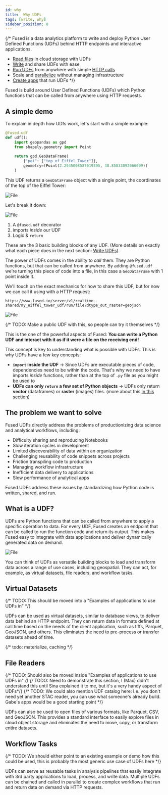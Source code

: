 ```yaml
---
id: why
title:  Why UDFs
tags: [write, why]
sidebar_position: 0
---
```


{/* Fused is a data analytics platform to write and deploy Python User Defined Functions (UDFs) behind HTTP endpoints and interactive applications.

- [Read files](/workbench/file-explorer/) in cloud storage with UDFs
- [Write](/core-concepts/write/) and share UDFs with ease
- [Run UDFs](/core-concepts/run/) from anywhere with simple [HTTP calls](/core-concepts/run/#http-requests)
- Scale and [parallelize](/core-concepts/async) without managing infrastructure
- [Create apps](/workbench/app-builder/) that run UDFs */}

Fused is build around User Defined Functions (UDFs) which Python functions that can be called from anywhere using HTTP requests.

## A simple demo

To explain in depth how UDfs work, let's start with a simple example:

```python showLineNumber
@fused.udf
def udf():
    import geopandas as gpd
    from shapely.geometry import Point
    
    return gpd.GeoDataFrame(
        {"poi": ["top_of_Eiffel_Tower"]}, 
        geometry=[Point(2.2945008587019395, 48.85833092066099)]
    )
```

This UDF returns a `GeoDataFrame` object with a single point, the coordinates of the top of the Eiffel Tower:


<div style={{textAlign: 'center'}}>
<img src={ImgEiffelTower} alt="File" style={{width: 300}} />
</div>

Let's break it down:


<div style={{textAlign: 'center'}}>
<img src={ImgFusedUdf} alt="File" style={{width: 700}} />
</div>

1. A `@fused.udf` decorator
2. imports _inside_ our UDF
3. Logic & `return`

These are the 3 basic building blocks of any UDF. 
(More details on exactly what each piece does in the next section: [Write UDFs](/core-concepts/write/)).

The power of UDFs comes in the ability to _call_ them. They are Python functions, but that can be called from anywhere.
By adding `@fused.udf` we're turning this piece of code into a file, in this case a `GeoDataFrame` with 1 point inside it.

We'll touch on the exact mechanics for how to share this UDF, but for now we can call it using with a HTTP request:

```
https://www.fused.io/server/v1/realtime-shared/my_eiffel_tower_udf/run/file?dtype_out_raster=geojson
```


<div style={{textAlign: 'center'}}>
<img src={ImgHTTPUdf} alt="File" style={{width: 700}} />
</div>

{/* TODO: Make a public UDF with this, so people can try it themselves */}

This is the one of the powerful aspects of Fused: **You can write a Python UDF and interact with it as if it were a file on the receiving end!**

This concept is key to understanding what is possible with UDFs. This is why UDFs have a few key concepts:
- **`import` inside the UDF** -> Since UDFs are executable pieces of code, dependencies need to be within the code. That's why we need to have imports _inside_ functions, rather than at the top of `.py` file as you might be used to
- **UDFs can only `return` a few set of Python objects** -> UDFs only return **vector** (dataframes) or **raster** (images) files. (more about this [in this section](/core-concepts/write/#return-object))


## The problem we want to solve

Fused UDFs directly address the problems of productionizing data science and analytical workflows, including:

- Difficulty sharing and reproducing Notebooks
- Slow iteration cycles in development
- Limited discoverability of data within an organization
- Challenging reusability of code snippets across projects
- Friction transpiling code to production
- Managing workflow infrastructure
- Inefficient data delivery to applications
- Slow performance of analytical apps

Fused UDFs address these issues by standardizing how Python code is written, shared, and run.

## What is a UDF?

UDFs are Python functions that can be called from anywhere to apply a specific operation to data. For every UDF, Fused creates an endpoint that can be called to run the function code and return its output. This makes Fused easy to integrate with data applications and deliver dynamically generated data on demand.


<div style={{textAlign: 'center'}}>
<img src={ImageDiagram} alt="File" style={{}} />
</div>

You can think of UDFs as versatile building blocks to load and transform data across a range of use cases, including geospatial. They can act, for example, as virtual datasets, file readers, and workflow tasks.

## Virtual Datasets

{/* TODO: This should be moved into a "Examples of applications to use UDFs in" */}

UDFs can be used as virtual datasets, similar to database views, to deliver data behind an HTTP endpoint. They can return data in formats defined at call time based on the needs of the client application, such as tiffs, Parquet, GeoJSON, and others. This eliminates the need to pre-process or transfer datasets ahead of time.

{/* todo: materialize, caching */}

## File Readers

{/* TODO: Should also be moved inside "Examples of applications to use UDFs in" */}
{/* TODO: Need to demonstrate this section, I (Max) didn't understand this until Sina explained it to me, but it's a very handy aspect of UDFs*/}
{/* TODO: We could also mention UDF catalog here: I.e. you don't need yet another STAC reader, you can use what someone's already build. Gabe's apps would be a good starting point */}

UDFs can also be used to open files of various formats, like Parquet, CSV, and GeoJSON. This provides a standard interface to easily explore files in cloud object storage and eliminates the need to move, copy, or transform entire datasets.

## Workflow Tasks
{/* TODO: We should either point to an existing example or demo how this could be used, this is probably the most generic use case of UDFs here */}

UDFs can serve as reusable tasks in analysis pipelines that easily integrate with 3rd party applications to load, process, and write data. Multiple UDFs can be chained and called in parallel to create complex workflows that run and return data on demand via HTTP requests.
